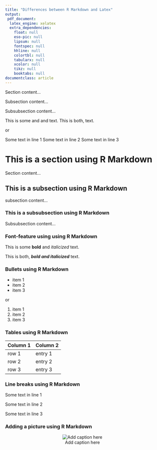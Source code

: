 ```yaml
---
title: "Differences between R Markdown and Latex"
output:
 pdf_document:
  latex_engine: xelatex
  extra_dependencies:
    float: null
    eso-pic: null
    lipsum: null  
    fontspec: null
    hhline: null
    colortbl: null
    tabularx: null
    xcolor: null
    tikz: null
    booktabs: null
documentclass: article
---
```



\section{This is a section using LateX}
Section content...

\subsection{This is a subsection using LateX}
Subsection content...

\subsubsection{This is a subsubsection using LateX}
Subsubsection content...


\subsubsection{Font-features using LateX}

This is some \textbf{bold} and \textit{italicized} and \underline{underlined} text.\newline
This is both, \underline{\textbf{\textit{bold and italicized and underlined}}} text.


\subsubsection{Bullets using LateX}

\begin{itemize}  
  \item item 1
  \item item 2
  \item item 3
\end{itemize}

or

\begin{enumerate}  
  \item item 1
  \item item 2
  \item item 3
\end{enumerate}

\subsubsection{Tables using LateX}

\begin{tabular}{ l l }
  Column 1  & Column 2  \\\hline
  row 1     &  entry 1  \\
  row 2     &  entry 2  \\
  row 3     &  entry 3  \\
\end{tabular}

\subsubsection{Line breaks using LateX}
 
Some text in line 1 \newline
Some text in line 2 \newline
Some text in line 3

\subsubsection{Adding a picture using LateX}

\begin{figure}[h]
 \centering
  \includegraphics[width=.25\textwidth]{./gso_logo.png}
  \caption{Your caption here.}
\end{figure}
\newpage

# This is a section using R Markdown
Section content...

## This is a subsection using R Markdown
subsection content...

### This is a subsubsection using R Markdown
Subsubsection content...

### Font-feature using using R Markdown

This is some **bold** and _italicized_  text.

This is both, **_bold and italicized_** text.


### Bullets using R Markdown

* item 1
* item 2
* item 3

or

1. item 1
2. item 2
3. item 3

### Tables using R Markdown

| Column 1  | Column 2 |
| --------- | -------- |
| row 1     |  entry 1 |
| row 2     |  entry 2 |
| row 3     |  entry 3 |

### Line breaks using R Markdown

Some text in line 1   
 
Some text in line 2  

Some text in line 3  
\newpage

### Adding a picture using R Markdown
<center> 
![Add caption here](gso_logo.png)
</center> 
